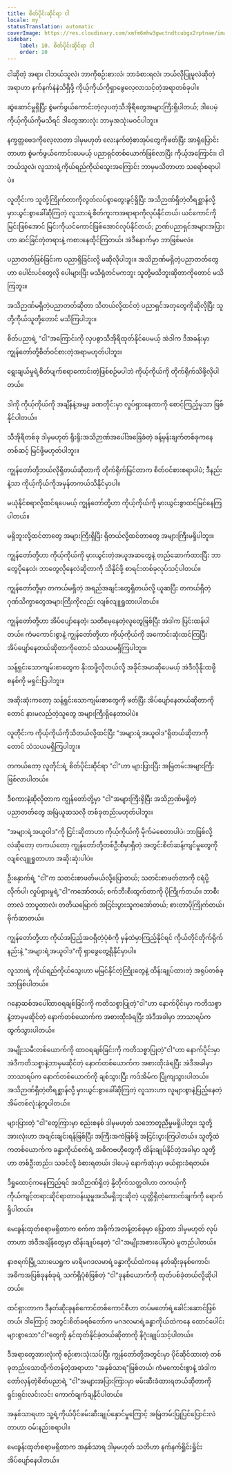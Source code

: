 ```yaml
---
title: စိတ်ပိုင်းဆိုင်ရာ ငါ
locale: my
statusTranslation: automatic
coverImage: https://res.cloudinary.com/xmfm6mhw3gwctndtcubgx2rptnae/image/upload/v1741354419/small_cover_la_gran_rebelion_28716e29d2.webp
sidebar:
    label: 10. စိတ်ပိုင်းဆိုင်ရာ ငါ
    order: 10
---
```

ငါဆိုတဲ့ အရာ၊ ငါဘယ်သူလဲ၊ ဘာကိုစဉ်းစားလဲ၊ ဘာခံစားရလဲ၊ ဘယ်လိုပြုမူလဲဆိုတဲ့အရာဟာ နက်နက်နဲနဲသိရှိဖို့ ကိုယ့်ကိုယ်ကိုရှာဖွေလေ့လာသင့်တဲ့အရာတစ်ခုပါ။

ဆွဲဆောင်မှုရှိပြီး စွဲမက်ဖွယ်ကောင်းတဲ့လှပတဲ့သီအိုရီတွေအများကြီးရှိပါတယ်; ဒါပေမဲ့ ကိုယ့်ကိုယ်ကိုမသိရင် ဒါတွေအားလုံး ဘာမှအသုံးမဝင်ပါဘူး။

နက္ခတ္တဗေဒကိုလေ့လာတာ ဒါမှမဟုတ် လေးနက်တဲ့စာအုပ်တွေကိုဖတ်ပြီး အာရုံပြောင်းတာဟာ စွဲမက်ဖွယ်ကောင်းပေမယ့် ပညာရှင်တစ်ယောက်ဖြစ်လာပြီး ကိုယ့်အကြောင်း၊ ငါဘယ်သူလဲ၊ လူသားရဲ့ကိုယ်ရည်ကိုယ်သွေးအကြောင်း ဘာမှမသိတာဟာ သရော်စရာပါပဲ။

လူတိုင်းက သူတို့ကြိုက်တာကိုလွတ်လပ်စွာတွေးခွင့်ရှိပြီး အသိဉာဏ်ရှိတဲ့တိရစ္ဆာန်လို့ မှားယွင်းစွာခေါ်ဆိုကြတဲ့ လူသားရဲ့စိတ်ကူးကအရာရာကိုလုပ်နိုင်တယ်၊ ယင်ကောင်ကိုမြင်းဖြစ်အောင် မြင်းကိုယင်ကောင်ဖြစ်အောင်လုပ်နိုင်တယ်; ဉာဏ်ပညာရှင်အများအပြားဟာ ဆင်ခြင်တုံတရားနဲ့ ကစားနေထိုင်ကြတယ်၊ အဲဒီနောက်မှာ ဘာဖြစ်မလဲ။

ပညာတတ်ဖြစ်ခြင်းက ပညာရှိခြင်းလို့ မဆိုလိုပါဘူး။ အသိဉာဏ်မရှိတဲ့ပညာတတ်တွေဟာ ပေါင်းပင်တွေလို ပေါများပြီး မသိရုံတင်မကဘူး သူတို့မသိဘူးဆိုတာကိုတောင် မသိကြဘူး။

အသိဉာဏ်မရှိတဲ့ပညာတတ်ဆိုတာ သိတယ်လို့ထင်တဲ့ ပညာရှင်အတုတွေကိုဆိုလိုပြီး သူတို့ကိုယ်သူတို့တောင် မသိကြပါဘူး။

စိတ်ပညာရဲ့ "ငါ"အကြောင်းကို လှပစွာသီအိုရီထုတ်နိုင်ပေမယ့် အဲဒါက ဒီအခန်းမှာ ကျွန်တော်တို့စိတ်ဝင်စားတဲ့အရာမဟုတ်ပါဘူး။

ရွေးချယ်မှုရဲ့စိတ်ပျက်စရာကောင်းတဲ့ဖြစ်စဉ်မပါဘဲ ကိုယ့်ကိုယ်ကို တိုက်ရိုက်သိဖို့လိုပါတယ်။

ဒါကို ကိုယ့်ကိုယ်ကို အချိန်နဲ့အမျှ၊ ခဏတိုင်းမှာ လှုပ်ရှားနေတာကို စောင့်ကြည့်မှသာ ဖြစ်နိုင်ပါတယ်။

သီအိုရီတစ်ခု ဒါမှမဟုတ် ရိုးရိုးအသိဉာဏ်အပေါ်အခြေခံတဲ့ ခန့်မှန်းချက်တစ်ခုကနေတစ်ဆင့် မြင်ဖို့မဟုတ်ပါဘူး။

ကျွန်တော်တို့ဘယ်လိုရှိတယ်ဆိုတာကို တိုက်ရိုက်မြင်တာက စိတ်ဝင်စားစရာပါပဲ; ဒီနည်းနဲ့သာ ကိုယ့်ကိုယ်ကိုအမှန်တကယ်သိနိုင်မှာပါ။

မယုံနိုင်စရာလို့ထင်ရပေမယ့် ကျွန်တော်တို့ဟာ ကိုယ့်ကိုယ်ကို မှားယွင်းစွာထင်မြင်နေကြပါတယ်။

မရှိဘူးလို့ထင်တာတွေ အများကြီးရှိပြီး ရှိတယ်လို့ထင်တာတွေ အများကြီးမရှိပါဘူး။

ကျွန်တော်တို့ဟာ ကိုယ့်ကိုယ်ကို မှားယွင်းတဲ့အယူအဆတွေနဲ့ တည်ဆောက်ထားပြီး ဘာတွေပိုနေလဲ၊ ဘာတွေလိုနေလဲဆိုတာကို သိနိုင်ဖို့ စာရင်းတစ်ခုလုပ်သင့်ပါတယ်။

ကျွန်တော်တို့မှာ တကယ်မရှိတဲ့ အရည်အချင်းတွေရှိတယ်လို့ ယူဆပြီး တကယ်ရှိတဲ့ ဂုဏ်သိက္ခာတွေအများကြီးကိုလည်း လျစ်လျူရှုထားပါတယ်။

ကျွန်တော်တို့ဟာ အိပ်ပျော်နေတဲ့၊ သတိမေ့နေတဲ့လူတွေဖြစ်ပြီး အဲဒါက ပြင်းထန်ပါတယ်။ ကံမကောင်းစွာနဲ့ ကျွန်တော်တို့ဟာ ကိုယ့်ကိုယ်ကို အကောင်းဆုံးထင်ကြပြီး အိပ်ပျော်နေတယ်ဆိုတာကိုတောင် သံသယမရှိကြပါဘူး။

သန့်ရှင်းသောကျမ်းစာတွေက နိုးထဖို့လိုတယ်လို့ အခိုင်အမာဆိုပေမယ့် အဲဒီလိုနိုးထဖို့စနစ်ကို မရှင်းပြပါဘူး။

အဆိုးဆုံးကတော့ သန့်ရှင်းသောကျမ်းစာတွေကို ဖတ်ပြီး အိပ်ပျော်နေတယ်ဆိုတာကိုတောင် နားမလည်တဲ့သူတွေ အများကြီးရှိနေတာပါပဲ။

လူတိုင်းက ကိုယ့်ကိုယ်ကိုသိတယ်လို့ထင်ပြီး "အများရဲ့အယူဝါဒ"ရှိတယ်ဆိုတာကိုတောင် သံသယမရှိကြပါဘူး။

တကယ်တော့ လူတိုင်းရဲ့ စိတ်ပိုင်းဆိုင်ရာ "ငါ"ဟာ များပြားပြီး အမြဲတမ်းအများကြီးဖြစ်လာပါတယ်။

ဒီစကားနဲ့ဆိုလိုတာက ကျွန်တော်တို့မှာ "ငါ"အများကြီးရှိပြီး အသိဉာဏ်မရှိတဲ့ ပညာတတ်တွေ အမြဲယူဆသလို တစ်ခုတည်းမဟုတ်ပါဘူး။

"အများရဲ့အယူဝါဒ"ကို ငြင်းဆိုတာဟာ ကိုယ့်ကိုယ်ကို မိုက်မဲစေတာပါပဲ၊ ဘာဖြစ်လို့လဲဆိုတော့ တကယ်တော့ ကျွန်တော်တို့တစ်ဦးစီမှာရှိတဲ့ အတွင်းစိတ်ဆန့်ကျင်မှုတွေကို လျစ်လျူရှုတာဟာ အဆိုးဆုံးပါပဲ။

ဦးနှောက်ရဲ့ "ငါ"က သတင်းစာဖတ်မယ်လို့ပြောတယ်; သတင်းစာဖတ်တာကို ငရဲပို့လိုက်ပါ၊ လှုပ်ရှားမှုရဲ့"ငါ"ကအော်တယ်; စက်ဘီးစီးထွက်တာကို ပိုကြိုက်တယ်။ ဘာစီးတာလဲ ဘာပူတာလဲ၊ တတိယမြောက် အငြင်းပွားသူကအော်တယ်; စားတာပိုကြိုက်တယ်၊ ဗိုက်ဆာတယ်။

ကျွန်တော်တို့ဟာ ကိုယ်အပြည့်အဝရှိတဲ့ပုံစံကို မှန်ထဲမှာကြည့်နိုင်ရင် ကိုယ်တိုင်တိုက်ရိုက်နည်းနဲ့ "အများရဲ့အယူဝါဒ"ကို ရှာဖွေတွေ့ရှိနိုင်မှာပါ။

လူသားရဲ့ ကိုယ်ရည်ကိုယ်သွေးဟာ မမြင်နိုင်တဲ့ကြိုးတွေနဲ့ ထိန်းချုပ်ထားတဲ့ အရုပ်တစ်ခုသာဖြစ်ပါတယ်။

ဂနော့ဆစ်အပေါ်ထာဝရချစ်ခြင်းကို ကတိသစ္စာပြုတဲ့"ငါ"ဟာ နောက်ပိုင်းမှာ ကတိသစ္စာနဲ့ဘာမှမဆိုင်တဲ့ နောက်တစ်ယောက်က အစားထိုးခံရပြီး အဲဒီအခါမှာ ဘာသာရပ်က ထွက်သွားပါတယ်။

အမျိုးသမီးတစ်ယောက်ကို ထာဝရချစ်ခြင်းကို ကတိသစ္စာပြုတဲ့"ငါ"ဟာ နောက်ပိုင်းမှာ အဲဒီကတိသစ္စာနဲ့ဘာမှမဆိုင်တဲ့ နောက်တစ်ယောက်က အစားထိုးခံရပြီး အဲဒီအခါမှာ ဘာသာရပ်က နောက်တစ်ယောက်ကို ချစ်သွားပြီး ကဒ်အိမ်က ပြိုကျသွားပါတယ်။ အသိဉာဏ်ရှိတဲ့တိရစ္ဆာန်လို့ မှားယွင်းစွာခေါ်ဆိုကြတဲ့ လူသားဟာ လူများစွာနဲ့ပြည့်နေတဲ့ အိမ်တစ်လုံးနဲ့တူပါတယ်။

များပြားတဲ့ "ငါ"တွေကြားမှာ စည်းစနစ် ဒါမှမဟုတ် သဘောတူညီမှုမရှိပါဘူး၊ သူတို့အားလုံးဟာ အချင်းချင်းရန်ဖြစ်ပြီး အကြီးအကဲဖြစ်ဖို့ အငြင်းပွားကြပါတယ်။ သူတို့ထဲကတစ်ယောက်က ခန္ဓာကိုယ်စက်ရဲ့ အဓိကဗဟိုတွေကို ထိန်းချုပ်နိုင်တဲ့အခါမှာ သူတို့ဟာ တစ်ဦးတည်း၊ သခင်လို့ ခံစားရတယ်၊ ဒါပေမဲ့ နောက်ဆုံးမှာ ဖယ်ရှားခံရတယ်။

ဒီရှုထောင့်ကနေကြည့်ရင် အသိဉာဏ်ရှိတဲ့ နို့တိုက်သတ္တဝါဟာ တကယ့်ကို ကိုယ်ကျင့်တရားဆိုင်ရာတာဝန်ယူမှုအသိမရှိဘူးဆိုတဲ့ ယုတ္တိရှိတဲ့ကောက်ချက်ကို ရောက်ရှိပါတယ်။

မေးခွန်းထုတ်စရာမရှိတာက စက်က အခိုက်အတန့်တစ်ခုမှာ ပြောတာ ဒါမှမဟုတ် လုပ်တာဟာ အဲဒီအချိန်တွေမှာ ထိန်းချုပ်နေတဲ့ "ငါ"အမျိုးအစားပေါ်မှာပဲ မူတည်ပါတယ်။

နာဇရက်မြို့သားယေရှုက မာရိမဂဒလမာရဲ့ခန္ဓာကိုယ်ထဲကနေ နတ်ဆိုးခုနစ်ကောင်၊ အဓိကအပြစ်ခုနစ်ခုရဲ့ သက်ရှိပုံစံဖြစ်တဲ့ "ငါ"ခုနစ်ယောက်ကို ထုတ်ပစ်ခဲ့တယ်လို့ဆိုပါတယ်။

ထင်ရှားတာက ဒီနတ်ဆိုးခုနစ်ကောင်တစ်ကောင်စီဟာ တပ်မတော်ရဲ့ခေါင်းဆောင်ဖြစ်တယ်၊ ဒါကြောင့် အတွင်းစိတ်ခရစ်တော်က မဂဒလမာရဲ့ခန္ဓာကိုယ်ထဲကနေ ထောင်ပေါင်းများစွာသော"ငါ"တွေကို နှင်ထုတ်နိုင်ခဲ့တယ်ဆိုတာကို နိဂုံးချုပ်သင့်ပါတယ်။

ဒီအရာတွေအားလုံးကို စဉ်းစားသုံးသပ်ပြီး ကျွန်တော်တို့အတွင်းမှာ ပိုင်ဆိုင်ထားတဲ့ တစ်ခုတည်းသောထိုက်တန်တဲ့အရာဟာ "အနှစ်သာရ"ဖြစ်တယ်၊ ကံမကောင်းစွာနဲ့ အဲဒါက တော်လှန်တဲ့စိတ်ပညာရဲ့ "ငါ"အများအပြားကြားမှာ ဖမ်းဆီးခံထားရတယ်ဆိုတာကို ရှင်းရှင်းလင်းလင်း ကောက်ချက်ချနိုင်ပါတယ်။

အနှစ်သာရဟာ သူ့ရဲ့ကိုယ်ပိုင်ဖမ်းဆီးချုပ်နှောင်မှုကြောင့် အမြဲတမ်းပြုပြင်ပြောင်းလဲတာဟာ ဝမ်းနည်းစရာပါ။

မေးခွန်းထုတ်စရာမရှိတာက အနှစ်သာရ ဒါမှမဟုတ် သတိဟာ နက်နက်ရှိုင်းရှိုင်း အိပ်ပျော်နေပါတယ်။

